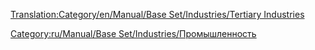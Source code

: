 [[Translation:Category/en/Manual/Base Set/Industries/Tertiary Industries]]

[[Category:ru/Manual/Base Set/Industries/Промышленность]]